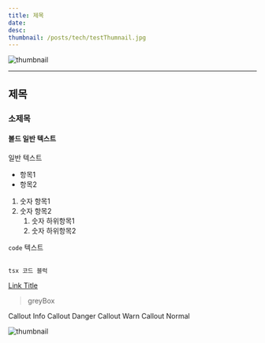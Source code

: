 ```yaml
---
title: 제목
date: 
desc: 
thumbnail: /posts/tech/testThumnail.jpg
---
```


<img src="/posts/tech/testThumnail.jpg" alt="thumbnail" />

---

## 제목
### 소제목
#### 볼드 일반 텍스트

일반 텍스트

- 항목1
- 항목2

1. 숫자 항목1
2. 숫자 항목2
    1. 숫자 하위항목1
    2. 숫자 하위항목2


`code` 텍스트

```tsx

tsx 코드 블럭 

```

[Link Title](https://)

> greyBox

<Callout type="info">Callout Info</Callout>
<Callout type="danger">Callout Danger</Callout>
<Callout type="warn">Callout Warn</Callout>
<Callout type="normal">Callout Normal</Callout>

<img src="/posts/tech/testThumnail.jpg" alt="thumbnail" />


